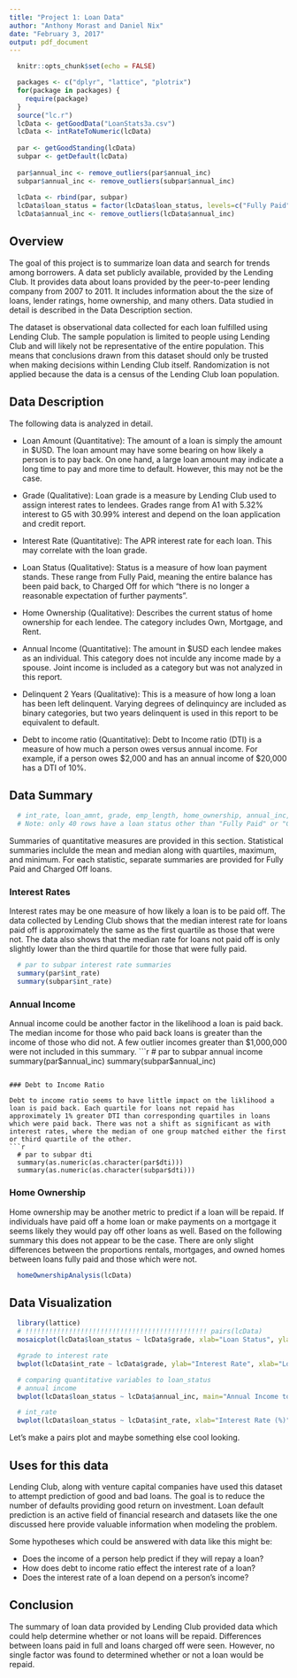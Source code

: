 ```yaml
---
title: "Project 1: Loan Data"
author: "Anthony Morast and Daniel Nix"
date: "February 3, 2017"
output: pdf_document
---
```


```r
  knitr::opts_chunk$set(echo = FALSE)

  packages <- c("dplyr", "lattice", "plotrix")
  for(package in packages) {
    require(package)
  }
  source("lc.r")
  lcData <- getGoodData("LoanStats3a.csv")
  lcData <- intRateToNumeric(lcData)
  
  par <- getGoodStanding(lcData)
  subpar <- getDefault(lcData)
  
  par$annual_inc <- remove_outliers(par$annual_inc)
  subpar$annual_inc <- remove_outliers(subpar$annual_inc)
  
  lcData <- rbind(par, subpar)
  lcData$loan_status = factor(lcData$loan_status, levels=c("Fully Paid", "Charged Off"))
  lcData$annual_inc <- remove_outliers(lcData$annual_inc)
```

## Overview

The goal of this project is to summarize loan data and search for trends among borrowers. 
A data set publicly available, provided by the Lending Club.
It provides data about loans provided by the peer-to-peer lending company from 2007 to 2011.
It includes information about the the size of loans, lender ratings, home ownership, and many others. 
Data studied in detail is described in the Data Description section.

The dataset is observational data collected for each loan fulfilled using Lending Club. 
The sample population is limited to people using Lending Club and will likely not be representative of the entire population.
This means that conclusions drawn from this dataset should only be trusted when making decisions within Lending Club itself.
Randomization is not applied because the data is a census of the Lending Club loan population.



## Data Description
The following data is analyzed in detail.

+ Loan Amount (Quantitative): The amount of a loan is simply the amount in $USD. The loan amount may have some bearing on how likely a person is to pay back. On one hand, a large loan amount may indicate a long time to pay and more time to default. However, this may not be the case.  

+ Grade (Qualitative): Loan grade is a measure by Lending Club used to assign interest rates to lendees. Grades range from A1 with 5.32% interest to G5 with 30.99% interest and depend on the loan application and credit report.

+ Interest Rate (Quantitative): The APR interest rate for each loan. This may correlate with the loan grade.

+ Loan Status (Qualitative): Status is a measure of how loan payment stands. These range from Fully Paid, meaning the entire balance has been paid back, to Charged Off for which "there is no longer a reasonable expectation of further payments". 


+ Home Ownership (Qualitative): Describes the current status of home ownership for each lendee. The category includes Own, Mortgage, and Rent. 

+ Annual Income (Quantitative): The amount in $USD each lendee makes as an individual. This category does not inculde any income made by a spouse. Joint income is included as a category but was not analyzed in this report.

+ Delinquent 2 Years (Qualitative): This is a measure of how long a loan has been left delinquent. Varying degrees of delinquincy are included as binary categories, but two years delinquent is used in this report to be equivalent to default.

+ Debt to income ratio (Quantitative): Debt to Income ratio (DTI) is a measure of how much a person owes versus annual income. For example, if a person owes $2,000 and has an annual income of $20,000 has a DTI of 10%.

## Data Summary
```r
  # int_rate, loan_amnt, grade, emp_length, home_ownership, annual_inc, delinq_2yrs, dti
  # Note: only 40 rows have a loan status other than "Fully Paid" or "Charged Off" in this dataset
```

Summaries of quantitative measures are provided in this section. Statistical summaries inclulde the mean and median along with quartiles, maximum, and minimum. For each statistic, separate summaries are provided for Fully Paid and Charged Off loans.

### Interest Rates
Interest rates may be one measure of how likely a loan is to be paid off. The data collected by Lending Club shows that the median interest rate for loans paid off is approximately the same as the first quartile as those that were not. The data also shows that the median rate for loans not paid off is only slightly lower than the third quartile for those that were fully paid.
```r
  # par to subpar interest rate summaries
  summary(par$int_rate) 
  summary(subpar$int_rate)
```
  
### Annual Income

Annual income could be another factor in the likelihood a loan is paid back. The median income for those who paid back loans is greater than the income of those who did not. A few outlier incomes greater than $1,000,000 were not included in this summary.
```r
  # par to subpar annual income
  summary(par$annual_inc)
  summary(subpar$annual_inc)
```

### Debt to Income Ratio

Debt to income ratio seems to have little impact on the liklihood a loan is paid back. Each quartile for loans not repaid has approximately 1% greater DTI than corresponding quartiles in loans which were paid back. There was not a shift as significant as with interest rates, where the median of one group matched either the first or third quartile of the other. 
```r
  # par to subpar dti
  summary(as.numeric(as.character(par$dti)))
  summary(as.numeric(as.character(subpar$dti)))
```

### Home Ownership
Home ownership may be another metric to predict if a loan will be repaid. If individuals have paid off a home loan or make payments on a mortgage it seems likely they would pay off other loans as well. Based on the following summary this does not appear to be the case. There are only slight differences between the proportions rentals, mortgages, and owned homes between loans fully paid and those which were not.
```r
  homeOwnershipAnalysis(lcData)
```

## Data Visualization
```r
  library(lattice)
  # !!!!!!!!!!!!!!!!!!!!!!!!!!!!!!!!!!!!!!!!!!!!!! pairs(lcData)
  mosaicplot(lcData$loan_status ~ lcData$grade, xlab="Loan Status", ylab="Loan Grade", main="Loan Status vs Grade")
```  

```r
  #grade to interest rate 
  bwplot(lcData$int_rate ~ lcData$grade, ylab="Interest Rate", xlab="Loan Grade", main="Interest vs Grade" )
```

```r
  # comparing quantitative variables to loan_status
  # annual income
  bwplot(lcData$loan_status ~ lcData$annual_inc, main="Annual Income to Loan Status", xlab="Annual Income", ylab="Loan Status") 
```

```r
  # int_rate
  bwplot(lcData$loan_status ~ lcData$int_rate, xlab="Interest Rate (%)", ylab="Loan Status", main="Interest Rate vs Loan Status")
```

Let's make a pairs plot and maybe something else cool looking.

## Uses for this data
Lending Club, along with venture capital companies have used this dataset to attempt prediction of good and bad loans. 
The goal is to reduce the number of defaults providing good return on investment. 
Loan default prediction is an active field of financial research and datasets like the one discussed here provide valuable information when modeling the problem.

Some hypotheses which could be answered with data like this might be:

+ Does the income of a person help predict if they will repay a loan?
+ How does debt to income ratio effect the interest rate of a loan?
+ Does the interest rate of a loan depend on a person's income?

## Conclusion
The summary of loan data provided by Lending Club provided data which could help determine whether or not loans will be repaid. Differences between loans paid in full and loans charged off were seen. However, no single factor was found to determined whether or not a loan would be repaid.
